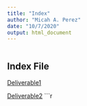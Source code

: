 ```yaml
---
title: "Index"
author: "Micah A. Perez"
date: "10/7/2020"
output: html_document
---
```


```r
```

## Index File

[Deliverable1](deliverable1.html)

[Deliverable2](deliverable2.html)
```r
